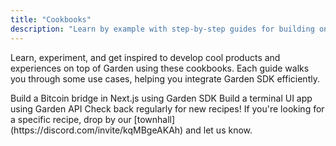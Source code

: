 ```yaml
---
title: "Cookbooks"
description: "Learn by example with step-by-step guides for building on top of Garden"
---
```


Learn, experiment, and get inspired to develop cool products and experiences on top of Garden using these cookbooks. Each guide walks you through some use cases, helping you integrate Garden SDK efficiently.

<CardGroup cols={2}>
  <Card title="Bridge (using Garden SDK)" href="/developers/cookbook/bridge" icon="link">
    Build a Bitcoin bridge in Next.js using Garden SDK
  </Card>
  <Card title="Integrate (using Garden API)" href="/developers/cookbook/integrate" icon="terminal">
    Build a terminal UI app using Garden API
  </Card>
</CardGroup>

<Note>
Check back regularly for new recipes! If you're looking for a specific recipe, drop by our [townhall](https://discord.com/invite/kqMBgeAKAh) and let us know.
</Note> 